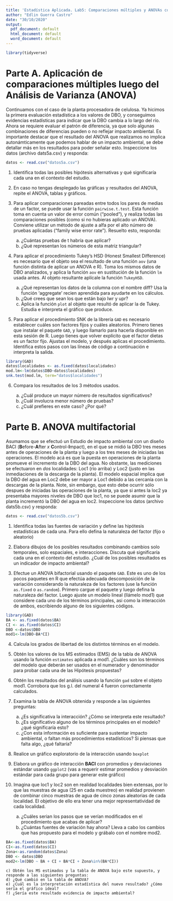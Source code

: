 ```yaml
---
title: 'Estadística Aplicada. Lab5: Comparaciones múltiples y ANOVAs complejos'
author: "Edlin Guerra Castro"
date: "30/10/2020"
output:
  pdf_document: default
  html_document: default
  word_document: default
---
```

```r
library(tidyverse)
```

# Parte A. Aplicación de comparaciones múltiples luego del Análisis de Varianza (ANOVA)

Continuamos con el caso de la planta procesadora de celulosa. Ya hicimos la primera evaluación estadística a los valores de DBO, y conseguimos evidencias estadísticas para indicar que la DBO cambia a lo largo del río. Ahora se requiere evaluar el patrón de diferencia, ya que solo algunas combinaciones de diferencias pueden o no reflejar impacto ambiental. Es importante destacar que el resultado del ANOVA que realizamos no implica autonámticamente que podemos hablar de un impacto ambiental, se debe detallar más en los resultados para poder señalar esto. Inspeccione los datos (archivo dats5a.csv) y responda: 
```r
datos <- read.csv("datos5a.csv")
```
1. Identifica todas las posibles hipótesis alternativas y qué significaría cada una en el contexto del estudio.

2. En caso no tengas desplegado las gráficas y resultados del ANOVA, repite el ANOVA, tablas y gráficos. 

3. Para aplicar comparaciones pareadas entre todos los pares de medias de un factor, se puede usar la función `pairwise.t.test`. Esta función toma en cuenta un valor de error común ("pooled"), y realiza todas las comparaciones posibles (como si no hubieras aplicado un ANOVA). Conviene utilizar un método de ajuste a alfa por el alto número de pruebas aplicadas ("family wise error rate"). Resuelto esto, responda:

    a) ¿Cuántas pruebas de t habría que aplicar?
    b) ¿Qué representan los números de esta matriz triangular? 


4. Para aplicar el procedimiento Tukey's HSD (Honest Smallest Difference) es necesario que el objeto sea el resultado de una función `aov` (una función distinta de aplicar un ANOVA e R). Toma los mismos datos de DBO analizados, y aplica la función `aov` en sustitución de la función `lm` usada antes. Al objeto resultante aplícale la función `TukeyHSD`.

    a) ¿Qué representan los datos de la columna con el nombre diff? Usa la función 'aggregate' recien aprendida para ayudarte en los cálculos. 
    b) ¿Qué crees que sean los que están bajo lwr y upr?
    c) Aplica la función `plot` al objeto que resultó de aplicar la de Tukey. Estudia e interpreta el gráfico que produce. 


5. Para aplicar el procedimiento SNK de la librería `GAD` es necesario establecer cuáles son factores fijos y cuáles aleatorios. Primero tienes que instalar el paquete `GAD`, y luego llamarlo para hacerla disponible en esta sesión de R. Luego tienes que volver explícito que el factor dietas es un factor fijo. Ajustas el modelo, y después aplicas el procedimiento. Identifica estos pasos con las líneas de código a continuación e interpreta la salida.
    
```r
library(GAD)
datos$localidades <- as.fixed(datos$localidades)
mod.lm<-lm(datos$DBO~datos$localidades)
snk.test(mod.lm, term="datos$localidades")
```

6. Compara los resultados de los 3 métodos usados.

    a) ¿Cuál produce un mayor número de resultados significativos?
    b) ¿Cuál involucra menor número de pruebas?
    c) ¿Cuál prefieres en este caso? ¿Por qué? 

# Parte B. ANOVA multifactorial

Asumamos que se efectuó un Estudio de impacto ambiental con un diseño BACI (**B**efore-**A**fter *x* **C**ontrol-**I**mpact), en el que se midió la DBO tres meses antes de operaciones de la planta y luego a los tres meses de iniciadas las operaciones. El modelo acá es que la puesta en operaciones de la planta promueve el incremento de la DBO del agua. No obstante, las mediciones se efectuaron en *dos* localidades: Loc1 (río arriba) y Loc2 (justo en las inmediaciones de la descarga de la planta). El modelo espacial implica que la DBO del agua en Loc2 debe ser mayor a Loc1 debido a las cercanía con la descargas de la planta. Note, sin embargo, que esto debe ocurrir sólo despues de iniciadas las operaciones de la planta, ya que si antes la loc2 ya presentaba mayores niveles de DBO que loc1, no se puede asumir que la planta incrementó la DBO del agua en loc2. Inspeccione los datos (archivo dats5b.csv) y responda:  

```r
datos <- read.csv("datos5b.csv")
```

1. Identifica todas las fuentes de variación y define las hipótesis estadísticas de cada una. Para ello defina la naturaleza del factor (fijo o aleatorio)

2. Elabora dibujos de los posibles resultados combinando cambios solo temporales, solo espaciales, e interacciones. Discuta qué significaría cada una en el contexto del estudio. ¿Cuál de los posibles resultados es un indicador de impacto ambiental?

3. Efectue un ANOVA bifactorial usando el paquete `GAD`. Este es uno de los pocos paquetes en R que efectúa adecuada descomposición de la variación considerando la naturaleza de los factores (use la función `as.fixed` o `as.random`). Primero cargue el paquete y luego defina la naturaleza del factor. Luego ajuste un modelo lineal (llámelo mod1) que considere cada uno de los términos principales, asi como la interacción de ambos, escribiendo alguno de los siguientes códigos. 

```r
library(GAD)
BA <- as.fixed(datos$BA)
CI <- as.fixed(datos$CI)
DBO <-datos$DBO 
mod1<-lm(DBO~BA*CI)
```

4. Calcula los grados de libertad de los distintos términos en el modelo.

5. Obtén los valores de los MS estimados (EMS) de la tabla de ANOVA usando la función `estimates` aplicada a mod1. ¿Cuáles son los términos del modelo que deberán ser usados en el numerador y denominador para probar cada una de las Hipótesis propuestas?

6. Obtén los resultados del análisis usando la función `gad` sobre el objeto mod1. Corrobora que los g.l. del numeral 4 fueron correctamente calculados.

7. Examina la tabla de ANOVA obtenida y responde a las siguientes preguntas:

    a) ¿Es significativa la interacción? ¿Cómo se interpreta este resultado?
    b) ¿Es significativo alguno de los términos principales en el modelo?¿qué significaría esto?
    c) ¿Con esta información es suficiente para sustentar impacto ambiental, o faltan más procedimientos estadísticos? Si piensas que falta algo, ¿qué faltaría?

8. Realice un gráfico exploratorio de la interacción usando `boxplot`

9. Elabora un gráfico de interacción **BACI** con promedios y desviaciones estándar usando `ggplot2` (vas a requerir estimar promedios y desviación estándar para cada grupo para generar este gráfico)

10. Imagina que loc1 y loc2 son en realidad localidades bien extensas, por lo que las muestras de agua (25 en cada muestreo) en realidad provienen de combinar cinco muestras de agua de cinco zonas aleatorias de cada localidad. El objetivo de ello era tener una mejor representatividad de cada localidad.

    a) ¿Cuáles serian los pasos que se verían modificados en el procedimiento que acabas de aplicar?
    b) ¿Cuántas fuentes de variación hay ahora? Lleva a cabo los cambios que has propuesto para el modelo y grábalo con el nombre mod2.
    
```r
BA<-as.fixed(datos$BA)
CI<-as.fixed(datos$CI)
Zona<-as.random(datos$Zona)
DBO <- datos$DBO
mod2<-lm(DBO ~ BA + CI + BA*CI + Zona%in%(BA*CI))
```

    c) Obtén los MS estimados y la tabla de ANOVA bajo este supuesto, y responde a las siguientes preguntas:
    d) ¿Qué cambió en la tabla de ANOVA?
    e) ¿Cuál es la interpretación estadística del nuevo resultado? ¿Cómo sería el gráfico ideal?
    f) ¿Sería este resultado evidencia de impacto ambiental? 